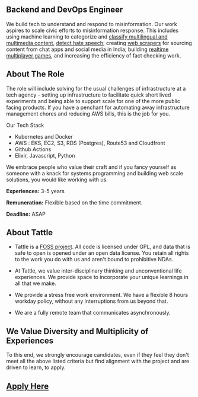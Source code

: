 ## Backend and DevOps Engineer

We build tech to understand and respond to misinformation. Our work aspires to scale civic efforts to misinformation response. This includes using machine learning to categorize and [classify multilingual and multimedia content](https://github.com/tattle-made/feluda), [detect hate speech](https://huggingface.co/tattle-admin/july22-xlmtwtroberta-da-multi?text=shut+up); creating [web scrapers](https://github.com/tattle-made/factcheck-scraper) for sourcing content from chat apps and social media in India; building [realtime multiplayer games](https://github.com/tattle-made/viral-spiral-backend), and increasing the efficiency of fact checking work. 

## About The Role

The role will include solving for the usual challenges of infrastructure at a tech agency - setting up infrastructure to facilitate quick short lived experiments and being able to support scale for one of the more public facing products. If you have a penchant for automating away infrastructure management chores and reducing AWS bills, this is the job for you.

Our Tech Stack
- Kubernetes and Docker
- AWS : EKS, EC2, S3, RDS (Postgres), Route53 and Cloudfront
- Github Actions
- Elixir, Javascript, Python

We embrace people who value their craft and if you fancy yourself as someone with a knack for systems programming and building web scale solutions, you would like working with us.

**Experiences:** 3-5 years

**Remuneration:** Flexible based on the time commitment. 

**Deadline:** ASAP

## About Tattle

- Tattle is a [FOSS project](<[https://github.com/tattle-made](https://github.com/tattle-made)>). All code is licensed under GPL, and data that is safe to open is opened under an open data license. You retain all rights to the work you do with us and aren't bound to prohibitive NDAs.

- At Tattle, we value inter-disciplinary thinking and unconventional life experiences. We provide space to incorporate your unique learnings in all that we make.

- We provide a stress free work environment. We have a flexible 8 hours workday policy, without any interruptions from us beyond that.

- We are a fully remote team that communicates asynchronously.

## We Value Diversity and Multiplicity of Experiences

To this end, we strongly encourage candidates, even if they feel they don't meet all the above listed criteria but find alignment with the project and are driven to learn, to apply.

## [Apply Here](https://docs.google.com/forms/d/e/1FAIpQLSf9kH9vWZoscBzxMITtxbTlmUJlogj9HejsZXUjs_H1dzssuQ/viewform?usp=sf_link)
